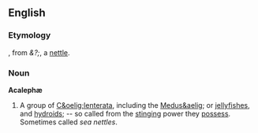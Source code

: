 ==English==

===Etymology===
{{NL.}}, from {{Gr.}} ''&?;'', a [[nettle]].

===Noun===
'''Acaleph&aelig;'''

# A group of [[C&oelig;lenterata]], including the [[Medus&aelig]]; or [[jellyfishes]], and [[hydroids]]; -- so called from the [[stinging]] power they [[possess]]. Sometimes called ''sea nettles''.